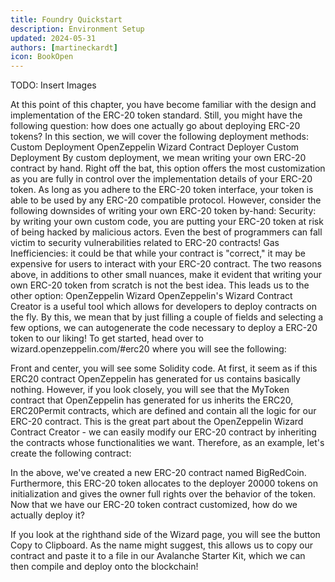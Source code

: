 ```yaml
---
title: Foundry Quickstart
description: Environment Setup
updated: 2024-05-31
authors: [martineckardt]
icon: BookOpen
---
```

TODO: Insert Images


At this point of this chapter, you have become familiar with the design and implementation of the ERC-20 token standard. Still, you might have the following question: how does one actually go about deploying ERC-20 tokens? In this section, we will cover the following deployment methods:
Custom Deployment
OpenZeppelin Wizard Contract Deployer
Custom Deployment
By custom deployment, we mean writing your own ERC-20 contract by hand. Right off the bat, this option offers the most customization as you are fully in control over the implementation details of your ERC-20 token. As long as you adhere to the ERC-20 token interface, your token is able to be used by any ERC-20 compatible protocol. However, consider the following downsides of writing your own ERC-20 token by-hand:
Security: by writing your own custom code, you are putting your ERC-20 token at risk of being hacked by malicious actors. Even the best of programmers can fall victim to security vulnerabilities related to ERC-20 contracts!
Gas Inefficiencies: it could be that while your contract is "correct," it may be expensive for users to interact with your ERC-20 contract.
The two reasons above, in additions to other small nuances, make it evident that writing your own ERC-20 token from scratch is not the best idea. This leads us to the other option:
OpenZeppelin Wizard
OpenZeppelin's Wizard Contract Creator is a useful tool which allows for developers to deploy contracts on the fly. By this, we mean that by just filling a couple of fields and selecting a few options, we can autogenerate the code necessary to deploy a ERC-20 token to our liking! To get started, head over to wizard.openzeppelin.com/#erc20 where you will see the following:

Front and center, you will see some Solidity code. At first, it seem as if this ERC20 contract OpenZeppelin has generated for us contains basically nothing. However, if you look closely, you will see that the MyToken contract that OpenZeppelin has generated for us inherits the ERC20, ERC20Permit contracts, which are defined and contain all the logic for our ERC-20 contract. This is the great part about the OpenZeppelin Wizard Contract Creator - we can easily modify our ERC-20 contract by inheriting the contracts whose functionalities we want. Therefore, as an example, let's create the following contract:

 
In the above, we've created a new ERC-20 contract named BigRedCoin. Furthermore, this ERC-20 token allocates to the deployer 20000 tokens on initialization and gives the owner full rights over the behavior of the token. Now that we have our ERC-20 token contract customized, how do we actually deploy it?

If you look at the righthand side of the Wizard page, you will see the button Copy to Clipboard. As the name might suggest, this allows us to copy our contract and paste it to a file in our Avalanche Starter Kit, which we can then compile and deploy onto the blockchain!